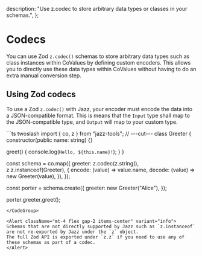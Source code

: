 
  description:
    "Use z.codec to store arbitrary data types or classes in your schemas.",
};

# Codecs

You can use Zod `z.codec()` schemas to store arbitrary data types such as class instances within CoValues by defining custom encoders.
This allows you to directly use these data types within CoValues without having to do an extra manual conversion step.

## Using Zod codecs

To use a Zod `z.codec()` with Jazz, your encoder must encode the data into a JSON-compatible format.
This is means that the `Input` type shall map to the JSON-compatible type, and `Output` will map to your custom type.

<CodeGroup>
```ts twoslash
import { co, z } from "jazz-tools";
// ---cut---
class Greeter {
  constructor(public name: string) {}

  greet() {
    console.log(`Hello, ${this.name}!`);
  }
}

const schema = co.map({
  greeter: z.codec(z.string(), z.z.instanceof(Greeter), {
    encode: (value) => value.name,
    decode: (value) => new Greeter(value),
  }),
});

const porter = schema.create({
  greeter: new Greeter("Alice"),
});

porter.greeter.greet();
```
</CodeGroup>

<Alert className="mt-4 flex gap-2 items-center" variant="info">
Schemas that are not directly supported by Jazz such as `z.instanceof` are not re-exported by Jazz under the `z` object.
The full Zod API is exported under `z.z` if you need to use any of these schemas as part of a codec.
</Alert>
